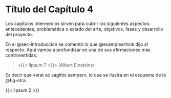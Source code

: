 # Título del Capítulo 4 {#sec-capitulo-cuatro}

Los capítulos intermedios sirven para cubrir los siguientes aspectos: antecedentes, problemática o estado del arte, objetivos, fases y desarrollo del proyecto.

En el @sec-introduccion se comentó lo que @examplearticle dijo al respecto.
Aquí vamos a profundizar en una de sus afirmaciones más controvertidas:

> «{{< lipsum 7 >}}» (Albert Einstein)c

Es decir que «erat ac sagittis semper», lo que se ilustra en el esquema de la @fig-otra.

{{< lipsum 2 >}}

